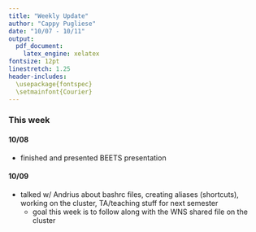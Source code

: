 ```yaml
---
title: "Weekly Update"
author: "Cappy Pugliese"
date: "10/07 - 10/11"
output: 
  pdf_document:
    latex_engine: xelatex
fontsize: 12pt
linestretch: 1.25
header-includes:
  \usepackage{fontspec}
  \setmainfont{Courier}
---
```


### This week
#### 10/08
- finished and presented BEETS presentation

#### 10/09
- talked w/ Andrius about bashrc files, creating aliases (shortcuts), working on the cluster, TA/teaching stuff for next semester
  - goal this week is to follow along with the WNS shared file on the cluster